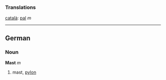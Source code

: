 === Translations ===
[[català]]: [[pal]] ''m''

----

==German==
===Noun===
'''Mast''' ''m''

# mast, [[pylon]]